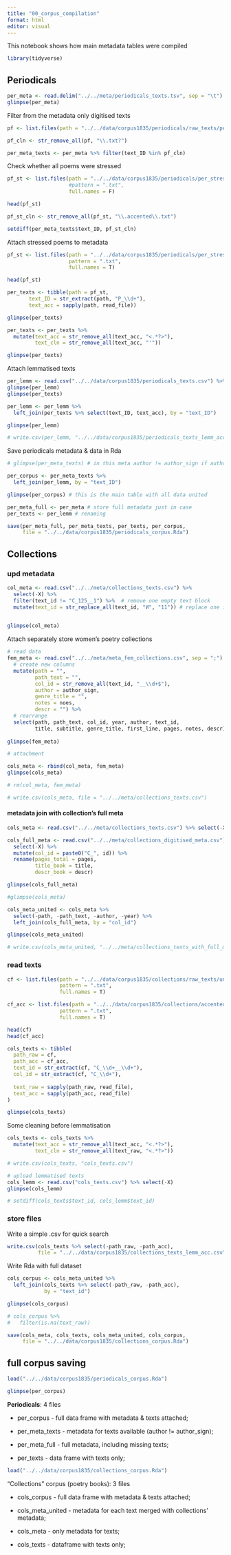 ```yaml
---
title: "00_corpus_compilation"
format: html
editor: visual
---
```


This notebook shows how main metadata tables were compiled

```r
library(tidyverse)
```

## Periodicals

```r
per_meta <- read.delim("../../meta/periodicals_texts.tsv", sep = "\t") %>% select(-txt_raw, -text)
glimpse(per_meta)
```

Filter from the metadata only digitised texts

```r
pf <- list.files(path = "../../data/corpus1835/periodicals/raw_texts/periodicals_united/")

pf_cln <- str_remove_all(pf, "\\.txt?")

per_meta_texts <- per_meta %>% filter(text_ID %in% pf_cln)
```

Check whether all poems were stressed

```r
pf_st <- list.files(path = "../../data/corpus1835/periodicals/per_stressed/united/",
                    #pattern = ".txt",
                    full.names = F)

head(pf_st)

pf_st_cln <- str_remove_all(pf_st, "\\.accented\\.txt")

setdiff(per_meta_texts$text_ID, pf_st_cln)
```

Attach stressed poems to metadata

```r
pf_st <- list.files(path = "../../data/corpus1835/periodicals/per_stressed/united/",
                    pattern = ".txt",
                    full.names = T) 

head(pf_st)

per_texts <- tibble(path = pf_st,
       text_ID = str_extract(path, "P_\\d+"),
       text_acc = sapply(path, read_file))

glimpse(per_texts)

per_texts <- per_texts %>% 
  mutate(text_acc = str_remove_all(text_acc, "<.*?>"),
         text_cln = str_remove_all(text_acc, "'")) 

glimpse(per_texts)
```

Attach lemmatised texts

```r
per_lemm <- read.csv("../../data/corpus1835/periodicals_texts.csv") %>% select(-X)
glimpse(per_lemm)
glimpse(per_texts)

per_lemm <- per_lemm %>% 
  left_join(per_texts %>% select(text_ID, text_acc), by = "text_ID")

glimpse(per_lemm)

# write.csv(per_lemm, "../../data/corpus1835/periodicals_texts_lemm_acc.csv")
```

Save periodicals metadata & data in Rda

```r
# glimpse(per_meta_texts) # in this meta author != author_sign if author is unknown 

per_corpus <- per_meta_texts %>% 
  left_join(per_lemm, by = "text_ID")

glimpse(per_corpus) # this is the main table with all data united

per_meta_full <- per_meta # store full metadata just in case
per_texts <- per_lemm # renaming

save(per_meta_full, per_meta_texts, per_texts, per_corpus, 
     file = "../../data/corpus1835/periodicals_corpus.Rda")
```

## Collections

### upd metadata

```r
col_meta <- read.csv("../../meta/collections_texts.csv") %>% 
  select(-X) %>% 
  filter(text_id != "C_125__1") %>%  # remove one empty text block
  mutate(text_id = str_replace_all(text_id, "И", "11")) # replace one id typo

  
glimpse(col_meta)
```

Attach separately store women's poetry collections

```r
# read data
fem_meta <- read.csv("../../meta/meta_fem_collections.csv", sep = ";") %>% 
  # create new columns
  mutate(path = "",
         path_text = "",
         col_id = str_remove_all(text_id, "__\\d+$"),
         author = author_sign,
         genre_title = "",
         notes = noes,
         descr = "") %>% 
  # rearrange
  select(path, path_text, col_id, year, author, text_id,
         title, subtitle, genre_title, first_line, pages, notes, descr)
  
glimpse(fem_meta)
```

```r
# attachment

cols_meta <- rbind(col_meta, fem_meta)
glimpse(cols_meta)
```

```r
# rm(col_meta, fem_meta)

# write.csv(cols_meta, file = "../../meta/collections_texts.csv")
```

#### metadata join with collection's full meta

```r
cols_meta <- read.csv("../../meta/collections_texts.csv") %>% select(-X)
```

```r
cols_full_meta <- read.csv("../../meta/collections_digitised_meta.csv") %>% 
  select(-X) %>% 
  mutate(col_id = paste0("C_", id)) %>% 
  rename(pages_total = pages,
         title_book = title,
         descr_book = descr)

glimpse(cols_full_meta)
```

```r
#glimpse(cols_meta)

cols_meta_united <- cols_meta %>% 
  select(-path, -path_text, -author, -year) %>% 
  left_join(cols_full_meta, by = "col_id") 

glimpse(cols_meta_united)
```

```r
# write.csv(cols_meta_united, "../../meta/collections_texts_with_full_meta.csv")
```

### read texts

```r

cf <- list.files(path = "../../data/corpus1835/collections/raw_texts/united_texts/",
                 pattern = ".txt",
                 full.names = T)

cf_acc <- list.files(path = "../../data/corpus1835/collections/accented/",
                 pattern = ".txt",
                 full.names = T)

head(cf)
head(cf_acc)

cols_texts <- tibble(
  path_raw = cf,
  path_acc = cf_acc,
  text_id = str_extract(cf, "C_\\d+__\\d+"),
  col_id = str_extract(cf, "C_\\d+"),
  
  text_raw = sapply(path_raw, read_file),
  text_acc = sapply(path_acc, read_file)
)

glimpse(cols_texts)
```

Some cleaning before lemmatisation

```r
cols_texts <- cols_texts %>% 
  mutate(text_acc = str_remove_all(text_acc, "<.*?>"),
         text_cln = str_remove_all(text_raw, "<.*?>"))

# write.csv(cols_texts, "cols_texts.csv")
```

```r
# upload lemmatised texts
cols_lemm <- read.csv("cols_texts.csv") %>% select(-X)
glimpse(cols_lemm)

# setdiff(cols_texts$text_id, cols_lemm$text_id)
```

### store files

Write a simple .csv for quick search

```r
write.csv(cols_texts %>% select(-path_raw, -path_acc), 
          file = "../../data/corpus1835/collections_texts_lemm_acc.csv")
```

Write Rda with full dataset

```r
cols_corpus <- cols_meta_united %>% 
  left_join(cols_texts %>% select(-path_raw, -path_acc),
            by = "text_id")

glimpse(cols_corpus)

# cols_corpus %>% 
#   filter(is.na(text_raw))

save(cols_meta, cols_texts, cols_meta_united, cols_corpus,
     file = "../../data/corpus1835/collections_corpus.Rda")
```

## full corpus saving

```r
load("../../data/corpus1835/periodicals_corpus.Rda")

glimpse(per_corpus)
```

**Periodicals**: 4 files

-   per_corpus - full data frame with metadata & texts attached;

-   per_meta_texts - metadata for texts available (author != author_sign);

-   per_meta_full - full metadata, including missing texts;

-   per_texts - data frame with texts only;

```r
load("../../data/corpus1835/collections_corpus.Rda")

```

"Collections" corpus (poetry books): 3 files

-   cols_corpus - full data frame with metadata & texts attached;

-   cols_meta_united - metadata for each text merged with collections' metadata;

-   cols_meta - only metadata for texts;

-   cols_texts - dataframe with texts only;
